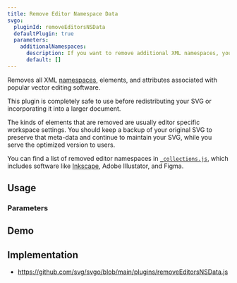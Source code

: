 ```yaml
---
title: Remove Editor Namespace Data
svgo:
  pluginId: removeEditorsNSData
  defaultPlugin: true
  parameters:
    additionalNamespaces:
      description: If you want to remove additional XML namespaces, you can provide them in a list.
      default: []
---
```


Removes all XML [namespaces](https://developer.mozilla.org/docs/Web/SVG/Namespaces_Crash_Course), elements, and attributes associated with popular vector editing software.

This plugin is completely safe to use before redistributing your SVG or incorporating it into a larger document.

The kinds of elements that are removed are usually editor specific workspace settings. You should keep a backup of your original SVG to preserve that meta-data and continue to maintain your SVG, while you serve the optimized version to users.

You can find a list of removed editor namespaces in [`_collections.js`](https://github.com/search?q=repo%3Asvg%2Fsvgo+editorNamespaces&type=code), which includes software like [Inkscape](https://inkscape.org/), Adobe Illustator, and Figma.

## Usage

<PluginUsage />

### Parameters

<PluginParams />

## Demo

<PluginDemo />

## Implementation

- https://github.com/svg/svgo/blob/main/plugins/removeEditorsNSData.js
